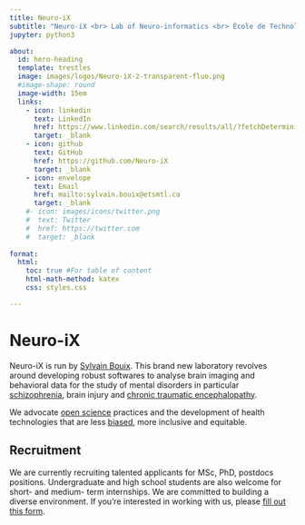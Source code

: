 ```yaml
---
title: Neuro-iX
subtitle: "Neuro-iX <br> Lab of Neuro-informatics <br> École de Technologie Supérieure"
jupyter: python3

about: 
  id: hero-heading
  template: trestles
  image: images/logos/Neuro-iX-2-transparent-fluo.png
  #image-shape: round
  image-width: 15em
  links:
    - icon: linkedin
      text: LinkedIn
      href: https://www.linkedin.com/search/results/all/?fetchDeterministicClustersOnly=true&heroEntityKey=urn%3Ali%3Afsd_profile%3AACoAAAE54G0B9SjSTi14XXga3b5V66C7b9BTXFI&keywords=sylvain%20bouix&origin=RICH_QUERY_TYPEAHEAD_HISTORY&position=0&searchId=90ed282e-d341-4c4e-8b36-131ab83ec6ea&sid=nWS
      target: _blank
    - icon: github
      text: GitHub
      href: https://github.com/Neuro-iX
      target: _blank
    - icon: envelope
      text: Email
      href: mailto:sylvain.bouix@etsmtl.ca   
      target: _blank
    #- icon: images/icons/twitter.png
    #  text: Twitter
    #  href: https://twitter.com
    #  target: _blank
    
format:
  html:
    toc: true #For table of content
    html-math-method: katex
    css: styles.css

---
```


<!-- This content appears above the formatted about page content. -->
:::{#hero-heading}

# Neuro-iX

Neuro-iX is run by [Sylvain Bouix](https://sbouix.github.io/){target="_blank"}. This brand new laboratory revolves around developing robust softwares to analyse brain imaging and behavioral data for the study of mental disorders in particular [schizophrenia](https://www.ampscz.org/){target="_blank"}, brain injury and [chronic traumatic encephalopathy](https://diagnosecte.com/){target="_blank"}. 

We advocate [open science](https://science.gc.ca/site/science/en/open-science-helping-make-science-accessible-all-canadians){target="_blank"} practices and the development of health technologies that are less [biased](https://www.nature.com/articles/s41467-017-00908-7){target="_blank"}, more inclusive and equitable.

<!-- This content appears below the formatted about page content. -->
:::

## Recruitment

We are currently recruiting talented applicants for MSc, PhD, postdocs positions. Undergraduate and high school students are also welcome for short- and medium- term internships. We are committed to building a diverse environment. If you’re interested in working with us, please [fill out this form](https://docs.google.com/forms/d/e/1FAIpQLSfUGxxQXknK1EXk4omb1Iyi5yVZHz5zsrpesy027biK0POcrg/viewform){target="_blank"}.
